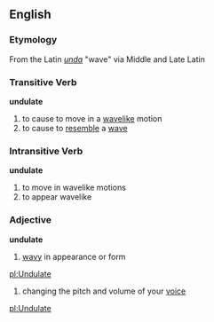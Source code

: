 ==English==
=== Etymology ===
From the Latin ''[[unda]]'' "wave" via Middle and Late Latin

=== Transitive Verb ===
'''undulate'''
# to cause to move in a [[wavelike]] motion
# to cause to [[resemble]] a [[wave]]

=== Intransitive Verb ===
'''undulate'''
# to move in wavelike motions
# to appear wavelike

=== Adjective ===
'''undulate'''
# [[wavy]] in appearance or form

[[pl:Undulate]]
# changing the pitch and volume of your [[voice]]

[[pl:Undulate]]